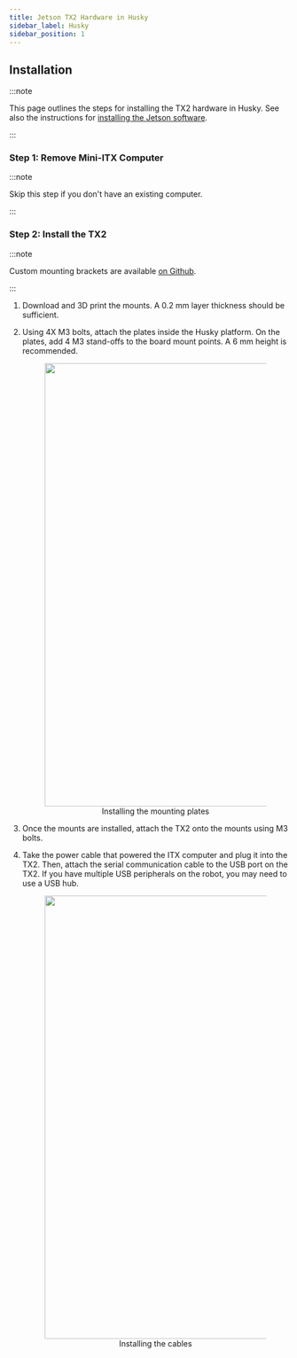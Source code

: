 ```yaml
---
title: Jetson TX2 Hardware in Husky
sidebar_label: Husky
sidebar_position: 1
---
```



## Installation

:::note

This page outlines the steps for installing the TX2 hardware in Husky. See also
the instructions for
[installing the Jetson software](../../jetson_software.mdx).

:::

### Step 1: Remove Mini-ITX Computer

:::note

Skip this step if you don't have an existing computer.

:::

<ComponentHuskyComputerRemoval />

### Step 2: Install the TX2

:::note

Custom mounting brackets are available
[on Github](https://github.com/clearpathrobotics/jetson_setup/raw/noetic/models/JetsonTX2HuskyMount.stl).

:::

1. Download and 3D print the mounts. A 0.2 mm layer thickness should be sufficient.

2. Using 4X M3 bolts, attach the plates inside the Husky platform. On the plates, add 4 M3 stand-offs
   to the board mount points. A 6 mm height is recommended.

   <center>
     <figure>
       <img
         src="/img/computer_images/jetson/hardware/tx2/husky/tx2_husky_1.jpg"
         width="800"
       />
       <figcaption>Installing the mounting plates</figcaption>
     </figure>
   </center>

3. Once the mounts are installed, attach the TX2 onto the mounts using M3 bolts.

4. Take the power cable that powered the ITX computer and plug it into the TX2. Then, attach the serial
   communication cable to the USB port on the TX2. If you have multiple USB peripherals on the robot,
   you may need to use a USB hub.

   <center>
     <figure>
       <img
         src="/img/computer_images/jetson/hardware/tx2/husky/tx2_husky_2.jpg"
         width="800"
       />
       <figcaption>Installing the cables</figcaption>
     </figure>
   </center>

